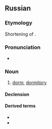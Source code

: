 ==Russian==

===Etymology===
Shortening of {{m|ru|общежи́тие|}}.

===Pronunciation===
* {{ru-IPA|обща́га}}

===Noun===
{{ru-noun+|обща́га}}

# {{lb|ru|colloquial|slang}} [[dorm]], [[dormitory]]
#: {{syn|ru|общежи́тие}}

====Declension====
{{ru-noun-table|обща́га}}

====Derived terms====
* {{l|ru|обща́жник|pos=n}}
* {{l|ru|обща́жный|pos=a}}